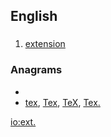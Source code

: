 {{also|ext}}

==English==

==={{abbreviation}}===
{{en-abbr}}

# [[extension]]

===Anagrams===
* {{alphagram|etx}}
* [[tex#English|tex]], [[Tex#English|Tex]], [[TeX#English|TeX]], [[Tex.#English|Tex.]]


[[io:ext.]]